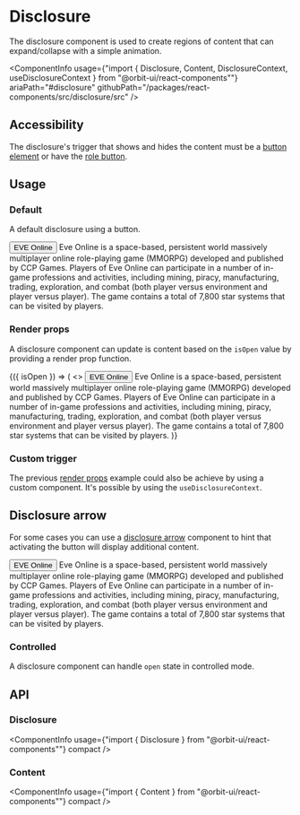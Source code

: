 
<Meta
    title="Components/Disclosure"
    id="disclosure"
/>

# Disclosure

<Tagline>The disclosure component is used to create regions of content that can expand/collapse with a simple animation.</Tagline>

<ComponentInfo
    usage={"import { Disclosure, Content, DisclosureContext, useDisclosureContext } from \"@orbit-ui/react-components\""}
    ariaPath="#disclosure"
    githubPath="/packages/react-components/src/disclosure/src"
/>

## Accessibility

The disclosure's trigger that shows and hides the content must be a [button element](https://developer.mozilla.org/en-US/docs/Web/HTML/Element/button) or have the [role button](https://developer.mozilla.org/en-US/docs/Web/Accessibility/ARIA/Roles/button_role).

## Usage

### Default

A default disclosure using a button.

<Preview>
    <Story name="default">
        <Disclosure>
            <Button>EVE Online</Button>
            <Content>Eve Online is a space-based, persistent world massively multiplayer online role-playing game (MMORPG) developed and published by CCP Games. Players of Eve Online can participate in a number of in-game professions and activities, including mining, piracy, manufacturing, trading, exploration, and combat (both player versus environment and player versus player). The game contains a total of 7,800 star systems that can be visited by players.</Content>
        </Disclosure>
    </Story>
</Preview>

### Render props

A disclosure component can update is content based on the `isOpen` value by providing a render prop function.

<Preview>
    <Story name="render props">
        <Disclosure>
            {({ isOpen }) => (
                <>
                    <Button color={isOpen ? "primary" : "secondary"}>
                        EVE Online
                    </Button>
                    <Content>Eve Online is a space-based, persistent world massively multiplayer online role-playing game (MMORPG) developed and published by CCP Games. Players of Eve Online can participate in a number of in-game professions and activities, including mining, piracy, manufacturing, trading, exploration, and combat (both player versus environment and player versus player). The game contains a total of 7,800 star systems that can be visited by players.</Content>
                </>
            )}
        </Disclosure>
    </Story>
</Preview>

### Custom trigger

The previous [render props](#render-props) example could also be achieve by using a custom component. It's possible by using the `useDisclosureContext`.

<Preview filePath="/disclosure/docs/CustomDisclosureTrigger" noInline />

## Disclosure arrow

For some cases you can use a [disclosure arrow](?path=/docs/disclosure-arrow--context) component to hint that activating the button will display additional content.

<Preview>
    <Story name="disclosure arrow">
        <Disclosure>
            <Button>
                <Text>EVE Online</Text>
                <DisclosureArrow slot="right-icon" />
            </Button>
            <Content>Eve Online is a space-based, persistent world massively multiplayer online role-playing game (MMORPG) developed and published by CCP Games. Players of Eve Online can participate in a number of in-game professions and activities, including mining, piracy, manufacturing, trading, exploration, and combat (both player versus environment and player versus player). The game contains a total of 7,800 star systems that can be visited by players.</Content>
        </Disclosure>
    </Story>
</Preview>

### Controlled

A disclosure component can handle `open` state in controlled mode.

<Preview filePath="/disclosure/docs/ControlledDisclosure" />

## API

### Disclosure

<ComponentInfo
    usage={"import { Disclosure } from \"@orbit-ui/react-components\""}
    compact
/>

<ArgsTable of={InnerDisclosure} />

### Content

<ComponentInfo
    usage={"import { Content } from \"@orbit-ui/react-components\""}
    compact
/>

<ArgsTable of={InnerContent} />
